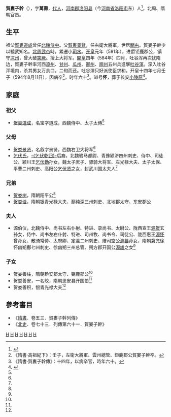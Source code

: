 '''賀婁子幹'''（{{bd|535年||594年|8月11日|catIdx=H}}），字'''萬壽'''，[[代人|代人]]，[[河南郡|河南郡]][[洛阳县|洛阳县]]（今[[河南省|河南省]][[洛阳市|洛阳市]]东）人<ref name=autogenerated2>{{Citation| last=| first=| author=周晓薇  李皓  | year=2019| title=《隋代鲜卑族乞伏氏与贺娄氏之新史料——长安新见隋开皇十五年〈娄叡妻乞伏氏墓志〉》| periodical=《唐史论丛》| volume=| issue=01期| pages=288-298| url= http://www.cnki.com.cn/Article/CJFDTOTAL-TSLC201901020.htm| doi=| oclc=|}}</ref>，北周、隋朝官员。

==生平==
祖父[[賀婁道成|賀婁道成]]曾任[[北魏|北魏]][[侍中|侍中]]。父[[賀婁景賢|賀婁景賢]]，任右衛大將軍，世居[[關右|關右]]。賀婁子幹少以驍武知名。[[北周武帝|北周武帝]]時，累遷小[[司水|司水]]。[[开皇|开皇]]元年（581年），进爵钜鹿郡公，镇守[[凉州|凉州]]，曾大破[[突厥|突厥]]。授上大将军。[[開皇|開皇]]四年（584年）四月，吐谷浑再次扰隋边，賀婁子幹率河西[[凉州|凉州]]、[[甘州|甘州]]、[[瓜州|瓜州]]、[[鄯州|鄯州]]、[[廓州|廓州]]五州兵進擊[[吐谷渾|吐谷渾]]。深入吐谷浑境内，杀其男女万余口，二旬而还。吐谷渾只好派使臣求和。开皇十四年七月壬子（594年8月11日），因病卒<ref>《隋書·高祖紀下》：壬子，左衞大將軍、雲州總管、鉅鹿郡公賀婁子幹卒。</ref>，时年六十<ref>《隋書·賀婁子幹傳》：十四年，以病卒官，時年六十。</ref>。谥号'''怀'''，葬于长安[[小陵原|小陵原]]<ref name=autogenerated1>{{Cite book|author=刘文编著|title=《陕西新见隋朝墓志》|location=西安|publisher=三秦出版社|date=2018.01|pages=125-126|isbn=978-7-5518-1705-9}}</ref>。

==家庭==
===祖父===
*[[贺娄道成|贺娄道成]]，名宝字道成，西魏侍中、太子太傅<ref name=autogenerated2 />

===父母===
*[[贺娄景贤|贺娄景贤]]，名叡字景贤，西魏右卫大将军<ref name=autogenerated2 />
*[[乞伏氏|乞伏氏]]，[[乞伏乾归|-{乞伏乾归}-]]后裔，北魏驸马都尉、青豫颍济四州刺史、侍中、司徒公、颍川王[[乞伏勤|乞伏勤]]孙女，魏太子庶子、骠骑大将军、左光禄大夫、太子太保、平曹二州刺史、高阳公[[乞伏贤|乞伏贤]]之女，封武川国太夫人<ref name=autogenerated2 />

===兄弟===
*[[贺娄树|贺娄树]]，隋朝阳平公<ref name=autogenerated2 />
*[[贺娄诠|贺娄诠]]，隋朝银青光禄大夫、鄯纯深三州刺史、北地郡太守、东安郡公

===夫人===
*源伯仪，北魏侍中、尚书左右仆射、特进、录尚书、太尉公、陇西宣王[[源贺|源贺]]玄孙女，侍中、尚书左右仆射、特进、司州牧、尚书令、司徒公、陇西惠王[[源怀|源怀]]曾孙女、散骑常侍、太府卿、定瀛二州刺史、赠司空公[[源纂|源纂]]孙女，隋朝冀兖徐怀幽朔鄜七州刺史、徐幽朔三州总管、朔方郡开国公[[源雄|源雄]]之女<ref name=autogenerated1 />

===子女===
*贺娄善柱，隋朝黔安郡太守、钜鹿郡公<ref name=autogenerated1 />
*贺娄善安，一名皎，隋朝思安县开国伯<ref name=autogenerated1 />
*贺娄善积，银青光禄大夫<ref name=autogenerated1 />

==參考書目==
* 《[[隋書|隋書]]．卷五三．賀婁子幹列傳》
* 《[[北史|北史]]．卷七十三．列傳第六十一．賀婁子幹》

[[Category:隋朝軍事人物|H]]
[[Category:北周县子|H]]
[[Category:北周县伯|H]]
[[Category:北周县公|H]]
[[Category:隋朝县公|H]]
[[Category:隋朝郡公|H]]
[[Category:谥怀|H]]